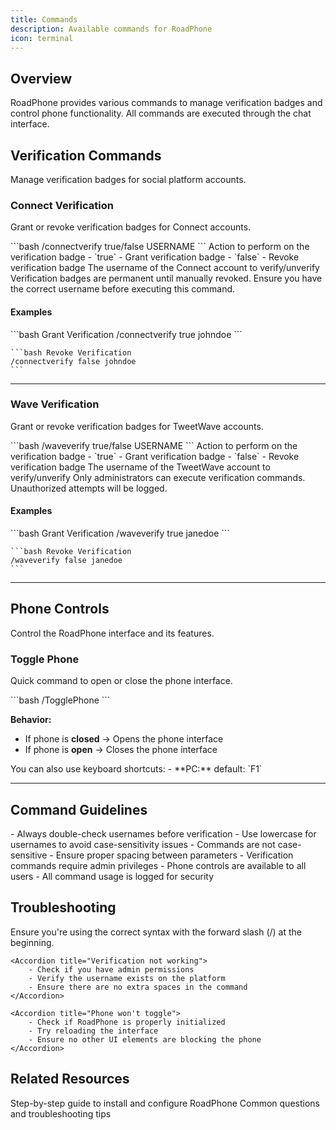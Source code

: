 ```yaml
---
title: Commands
description: Available commands for RoadPhone
icon: terminal
---
```


## Overview

RoadPhone provides various commands to manage verification badges and control phone functionality. All commands are executed through the chat interface.

## Verification Commands

Manage verification badges for social platform accounts.

### Connect Verification

Grant or revoke verification badges for Connect accounts.

<CodeGroup>
    ```bash
    /connectverify true/false USERNAME
    ```
</CodeGroup>

<ParamField path="action" type="boolean" required>
    Action to perform on the verification badge
    - `true` - Grant verification badge
    - `false` - Revoke verification badge
</ParamField>

<ParamField path="USERNAME" type="string" required>
    The username of the Connect account to verify/unverify
</ParamField>

<Note>
    Verification badges are permanent until manually revoked. Ensure you have the correct username before executing this command.
</Note>

#### Examples

<CodeGroup>
    ```bash Grant Verification
    /connectverify true johndoe
    ```

    ```bash Revoke Verification
    /connectverify false johndoe
    ```
</CodeGroup>

---

### Wave Verification

Grant or revoke verification badges for TweetWave accounts.

<CodeGroup>
    ```bash
    /waveverify true/false USERNAME
    ```
</CodeGroup>

<ParamField path="action" type="boolean" required>
    Action to perform on the verification badge
    - `true` - Grant verification badge
    - `false` - Revoke verification badge
</ParamField>

<ParamField path="USERNAME" type="string" required>
    The username of the TweetWave account to verify/unverify
</ParamField>

<Warning>
    Only administrators can execute verification commands. Unauthorized attempts will be logged.
</Warning>

#### Examples

<CodeGroup>
    ```bash Grant Verification
    /waveverify true janedoe
    ```

    ```bash Revoke Verification
    /waveverify false janedoe
    ```
</CodeGroup>

---

## Phone Controls

Control the RoadPhone interface and its features.

### Toggle Phone

Quick command to open or close the phone interface.

<CodeGroup>
    ```bash
    /TogglePhone
    ```
</CodeGroup>

**Behavior:**
- If phone is **closed** → Opens the phone interface
- If phone is **open** → Closes the phone interface

<Tip>
    You can also use keyboard shortcuts:
    - **PC:** default: `F1`
</Tip>

---

## Command Guidelines

<Card title="Best Practices" icon="lightbulb">
    - Always double-check usernames before verification
    - Use lowercase for usernames to avoid case-sensitivity issues
    - Commands are not case-sensitive
    - Ensure proper spacing between parameters
</Card>

<Card title="Permissions" icon="shield-check">
    - Verification commands require admin privileges
    - Phone controls are available to all users
    - All command usage is logged for security
</Card>

## Troubleshooting

<AccordionGroup>
    <Accordion title="Command not recognized">
        Ensure you're using the correct syntax with the forward slash (/) at the beginning.
    </Accordion>

    <Accordion title="Verification not working">
        - Check if you have admin permissions
        - Verify the username exists on the platform
        - Ensure there are no extra spaces in the command
    </Accordion>

    <Accordion title="Phone won't toggle">
        - Check if RoadPhone is properly initialized
        - Try reloading the interface
        - Ensure no other UI elements are blocking the phone
    </Accordion>
</AccordionGroup>

## Related Resources

<CardGroup cols={2}>
    <Card
        title="Installation"
        icon="download"
        href="/api-reference"
    >
        Step-by-step guide to install and configure RoadPhone
    </Card>
    <Card
        title="FAQ"
        icon="book"
        href="/roadphone/faq"
    >
        Common questions and troubleshooting tips
    </Card>
</CardGroup>